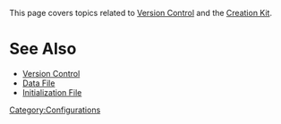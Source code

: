 This page covers topics related to [[Version Control]] and the [[Creation Kit]].

= See Also =
* [[Version Control]]
* [[Data File]]
* [[Initialization File]]


[[Category:Configurations]]